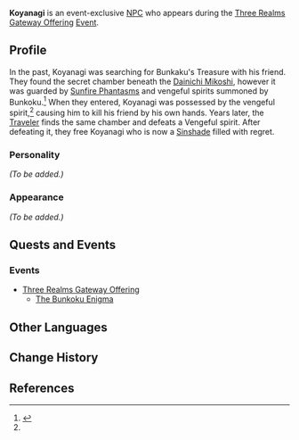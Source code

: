 {{Character Infobox
|type             = Event NPC
|deceased         = Past
|image            = NPC Koyanagi.png
|realname         = 
|region           = Inazuma
|affiliation      = Enkanomiya
|affiliation2     = Shades of Tokoyo
|voiceEN          = 
|voiceCN          = 
|voiceJP          = 
}}
'''Koyanagi''' is an event-exclusive [[NPC]] who appears during the [[Three Realms Gateway Offering]] [[Event]].
<!--
==Location==
<gallery hideaddbutton="true" captionalign="center">
NPC Location PAGENAME.png|PAGENAME's location
NPC Location PAGENAME Context.png|Additional context
</gallery>
-->
==Profile==
<!-- detailed story/lore information goes here -->
In the past, Koyanagi was searching for Bunkaku's Treasure with his friend. They found the secret chamber beneath the [[Dainichi Mikoshi]], however it was guarded by [[Sunfire Phantasm]]s and vengeful spirits summoned by Bunkoku.<ref name="enigma">{{Ref/Quest|The Bunkoku Enigma}}</ref> When they entered, Koyanagi was possessed by the vengeful spirit,<ref name="enigma" /> causing him to kill his friend by his own hands. Years later, the [[Traveler]] finds the same chamber and defeats a Vengeful spirit. After defeating it, they free Koyanagi who is now a [[Sinshade]] filled with regret.

===Personality===
''(To be added.)''

===Appearance===
''(To be added.)''

==Quests and Events==
===Events===
* [[Three Realms Gateway Offering]]
** [[The Bunkoku Enigma]]

==Other Languages==
{{Other Languages|default_hidden = 1
|en      = Koyanagi
|zhs     = 小柳
|zhs_rm  = Xiǎoliǔ
|zht     = 小柳
|zht_rm  = Xiǎoliǔ
|ja      = 小柳
|ja_rm   = Koyanagi
|ko      = 고야나기
|ko_rm   = Goyanagi
|es      = Koyanagi
|fr      = Koyanagi
|ru      = Коянаги
|th      = Koyanagi
|vi      = Koyanagi
|de      = Koyanagi
|id      = Koyanagi
|pt      = Koyanagi
}}

==Change History==
{{Change History|2.5}}

==References==
{{Reflist}}